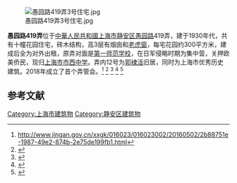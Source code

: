 [[File:愚园路419弄3号住宅.jpg|thumb]]

'''愚园路419弄'''位于[[中華人民共和國|中華人民共和國]][[上海市|上海市]][[静安区|静安区]][[愚园路|愚园路]]419弄，建于1930年代，共有十幢花园住宅，砖木结构，高3层有烟囱和[[老虎窗|老虎窗]]，每宅花园约300平方米，建成后全为对外出租，原弄对面是[[第一师范学校|第一师范学校]]，在日军侵略时期为集中营，关押欧美侨民，现归[[上海市市西中学|上海市市西中学]]。弄内12号为[[郭棣活|郭棣活]]旧居，同时为上海市优秀历史建筑。2018年成立了首个弄管会。<ref>http://www.jingan.gov.cn/xxgk/016023/016023002/20160502/2b88751e-1987-49e2-874b-2e75de199fb1.html{{Dead link}}</ref>
<ref>{{cite web|url=http://www.people.com.cn/24hour/n/2013/0921/c25408-22982470.html|title=最美的上海——愚园路419弄--24小时滚动新闻--人民网|website=www.people.com.cn|access-date=2020-09-28|archive-date=2013-09-21|archive-url=https://web.archive.org/web/20130921190130/http://people.com.cn/24hour/n/2013/0921/c25408-22982470.html|dead-url=no}}</ref>
<ref>{{cite web|url=http://www.shanghai.gov.cn/nw2/nw2314/nw2315/nw4411/u21aw1066245.html|title=静安寺街道联手同济师生 深度调研八个片区147栋建筑|website=www.shanghai.gov.cn}}</ref>
<ref>{{cite web|url=http://city.021east.com/gk/20180810/u1a14148481.html|title=静安寺街道愚谷村成立首个弄管会-区域频道-东方网|website=city.021east.com}}</ref>
<ref>{{cite web|url=http://fashion.ifeng.com/travel/place/detail_2010_04/07/512130_5.shtml|title=上海休闲散步首选五个地方_时尚_凤凰网|website=fashion.ifeng.com}}</ref>

==参考文献==
{{reflist}}

[[Category:上海市建筑物|Category:上海市建筑物]]
[[Category:静安区建筑物|Category:静安区建筑物]]